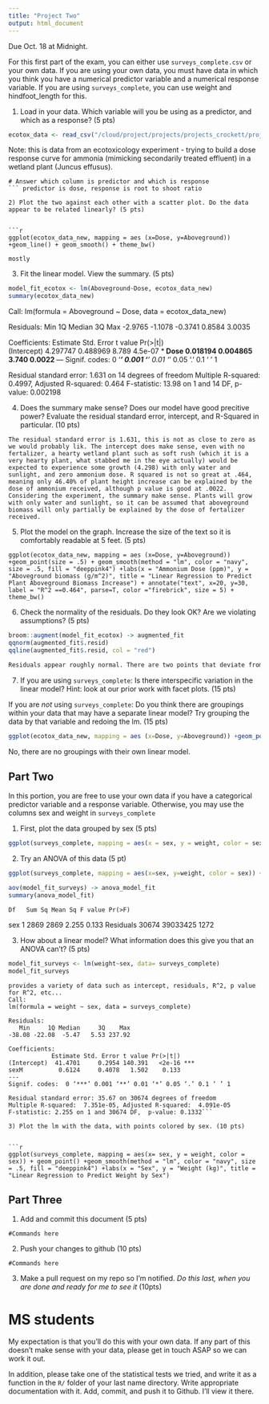 ```yaml
---
title: "Project Two"
output: html_document
---
```


Due Oct. 18 at Midnight. 

For this first part of the exam, you can either use `surveys_complete.csv` or your own data. If you are using your own data, you must have data in which you think you have a numerical predictor variable and a numerical response variable. If you are using `surveys_complete`, you can use weight and hindfoot_length for this.

1) Load in your data. Which variable will you be using as a predictor, and which as a response? (5 pts)

```r
ecotox_data <- read_csv("/cloud/project/projects/projects_crockett/project_two_crockett/ecotox_data.csv")
```
Note: this is data from an ecotoxicology experiment - trying to build a dose response curve for ammonia (mimicking secondarily treated effluent) in a wetland plant (Juncus effusus).

```
# Answer which column is predictor and which is response
``` predictor is dose, response is root to shoot ratio

2) Plot the two against each other with a scatter plot. Do the data appear to be related linearly? (5 pts)


```r
ggplot(ecotox_data_new, mapping = aes (x=Dose, y=Aboveground)) +geom_line() + geom_smooth() + theme_bw() 
```

```
mostly
```

3) Fit the linear model. View the summary. (5 pts)


```r
model_fit_ecotox <- lm(Aboveground~Dose, ecotox_data_new)
summary(ecotox_data_new)
```
Call:
lm(formula = Aboveground ~ Dose, data = ecotox_data_new)

Residuals:
    Min      1Q  Median      3Q     Max 
-2.9765 -1.1078 -0.3741  0.8584  3.0035 

Coefficients:
            Estimate Std. Error t value Pr(>|t|)    
(Intercept) 4.297747   0.488969   8.789  4.5e-07 ***
Dose        0.018194   0.004865   3.740   0.0022 ** 
---
Signif. codes:  0 ‘***’ 0.001 ‘**’ 0.01 ‘*’ 0.05 ‘.’ 0.1 ‘ ’ 1

Residual standard error: 1.631 on 14 degrees of freedom
Multiple R-squared:  0.4997,	Adjusted R-squared:  0.464 
F-statistic: 13.98 on 1 and 14 DF,  p-value: 0.002198




4) Does the summary make sense? Does our model have good precitive power? Evaluate the residual standard error, intercept, and R-Squared in particular.  (10 pts)


```
The residual standard error is 1.631, this is not as close to zero as we would probably lik. The intercept does make sense, even with no fertalizer, a hearty wetland plant such as soft rush (which it is a very hearty plant, what stabbed me in the eye actually) would be expected to experience some growth (4.298) with only water and sunlight, and zero ammonium dose. R squared is not so great at .464, meaning only 46.40% of plant height increase can be explained by the dose of ammonium received, although p value is good at .0022. Considering the experiment, the summary make sense. Plants will grow with only water and sunlight, so it can be assumed that aboveground biomass will only partially be explained by the dose of fertalizer received. 
```


5) Plot the model on the graph. Increase the size of the text so it is comfortably readable at 5 feet. (5 pts)

```
ggplot(ecotox_data_new, mapping = aes (x=Dose, y=Aboveground)) +geom_point(size = .5) + geom_smooth(method = "lm", color = "navy", size = .5, fill = "deeppink4") +labs(x = "Ammonium Dose (ppm)", y = "Aboveground biomass (g/m^2)", title = "Linear Regression to Predict Plant Aboveground Biomass Increase") + annotate("text", x=20, y=30, label = "R^2 ==0.464", parse=T, color ="firebrick", size = 5) + theme_bw() 
```


6) Check the normality of the residuals. Do they look OK? Are we violating assumptions? (5 pts)

```r

broom::augment(model_fit_ecotox) -> augmented_fit
qqnorm(augmented_fit$.resid)
qqline(augmented_fit$.resid, col = "red")

```


```r
Residuals appear roughly normal. There are two points that deviate from line a fair bit, and I believe these were on the verge of outliers when I ran these using systat. 
```

7) If you are using `surveys_complete`: Is there interspecific variation in the linear model? Hint: look at our prior work with facet plots. (15 pts) 

If you are *not* using  `surveys_complete`: Do you think there are groupings within your data that may have a separate linear model? Try grouping the data by that variable and redoing the lm. (15 pts)

```r
ggplot(ecotox_data_new, mapping = aes (x=Dose, y=Aboveground)) +geom_point(size = .5) + geom_smooth(method = "lm", color = "navy", size = .5, fill = "deeppink4") +facet_wrap(facet = vars(Replicate)) +labs(x = "Ammonium Dose (ppm)", y = "Aboveground biomass (g/m^2)", title = "Linear Regression to Predict Plant Aboveground Biomass Increase") + annotate("text", x=20, y=30, label = "R^2 ==0.464", parse=T, color ="firebrick", size = 5) + theme_bw()
```
No, there are no groupings with their own linear model. 


## Part Two

In this portion, you are free to use your own data if you have a categorical predictor variable and a response variable. Otherwise, you may use the columns sex and weight in `surveys_complete`

1) First, plot the data grouped by sex (5 pts)

```r

ggplot(surveys_complete, mapping = aes(x = sex, y = weight, color = sex)) + geom_jitter() + geom_smooth() + theme_bw()
```

2) Try an ANOVA of this data (5 pt)

```r
ggplot(surveys_complete, mapping = aes(x=sex, y=weight, color = sex)) + geom_jitter() +labs(x = "Sex", y = "Weight (kg)") +theme(legend.position = "none") + stat_summary(fun.data = "mean_se", color = "black")

aov(model_fit_surveys) -> anova_model_fit
summary(anova_model_fit)
```
    Df   Sum Sq Mean Sq F value Pr(>F)
sex             1     2869    2869   2.255  0.133
Residuals   30674 39033425    1272    


3) How about a linear model? What information does this give you that an ANOVA can't? (5 pts)


```r
model_fit_surveys <- lm(weight~sex, data= surveys_complete)
model_fit_surveys
```

```
provides a variety of data such as intercept, residuals, R^2, p value for R^2, etc...
Call:
lm(formula = weight ~ sex, data = surveys_complete)

Residuals:
   Min     1Q Median     3Q    Max 
-38.08 -22.08  -5.47   5.53 237.92 

Coefficients:
            Estimate Std. Error t value Pr(>|t|)    
(Intercept)  41.4701     0.2954 140.391   <2e-16 ***
sexM          0.6124     0.4078   1.502    0.133    
---
Signif. codes:  0 ‘***’ 0.001 ‘**’ 0.01 ‘*’ 0.05 ‘.’ 0.1 ‘ ’ 1

Residual standard error: 35.67 on 30674 degrees of freedom
Multiple R-squared:  7.351e-05,	Adjusted R-squared:  4.091e-05 
F-statistic: 2.255 on 1 and 30674 DF,  p-value: 0.1332```

3) Plot the lm with the data, with points colored by sex. (10 pts)


```r

ggplot(surveys_complete, mapping = aes(x= sex, y = weight, color = sex)) + geom_point() +geom_smooth(method = "lm", color = "navy", size = .5, fill = "deeppink4") +labs(x = "Sex", y = "Weight (kg)", title = "Linear Regression to Predict Weight by Sex") 
```

## Part Three


1) Add and commit this document (5 pts)

```
#Commands here
```

2) Push your changes to github (10 pts)

```
#Commands here
```

3) Make a pull request on my repo so I'm notified. *Do this last, when you are done and ready for me to see it* (10pts)



# MS students

My expectation is that you'll do this with your own data. If any part of this doesn't make sense with your data, please get in touch ASAP so we can work it out.

In addition, please take one of the statistical tests we tried, and write it as a function in the `R/` folder of your last name directory. Write appropriate documentation with it. Add, commit, and push it to Github. I'll view it there.
